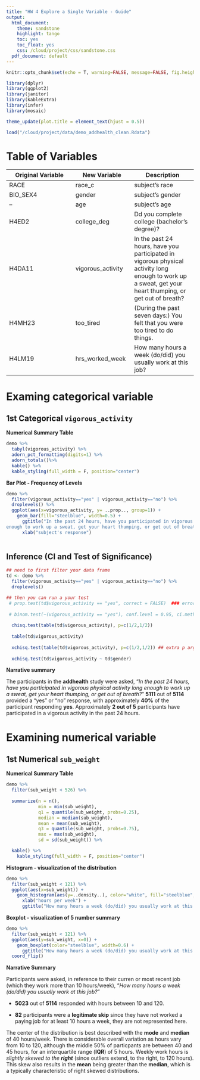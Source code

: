 ```yaml
---
title: "HW 4 Explore a Single Variable - Guide"
output:
  html_document:
    theme: sandstone
    highlight: tango
    toc: yes
    toc_float: yes
    css: /cloud/project/css/sandstone.css
  pdf_document: default
---
```



```r
knitr::opts_chunk$set(echo = T, warning=FALSE, message=FALSE, fig.height=4, fig.align='center') #Chunk default settings 
```

```r
library(dplyr)
library(ggplot2)
library(janitor)
library(kableExtra)
library(infer)
library(mosaic)
```

```r
theme_update(plot.title = element_text(hjust = 0.5))
```

```r
load("/cloud/project/data/demo_addhealth_clean.Rdata")

```


# Table of Variables

Original Variable  |   New Variable  |    Description
-------------------|-----------------|------------------
RACE  |  race_c  | subject's race
BIO_SEX4 | gender | subject's gender
--  |  age | subject's age
H4ED2 | college_deg | Dd you complete college (bachelor's degree)?
H4DA11 | vigorous_activity | In the past 24 hours, have you participated in vigorous physical activity long enough to work up a sweat, get your heart thumping, or get out of breath?
H4MH23 | too_tired | (During the past seven days:) You felt that you were too tired to do things.
H4LM19 | hrs_worked_week | How many hours a week (do/did) you usually work at this job?

# Examing categorical variable 
## 1st Categorical `vigorous_activity`

**Numerical Summary Table**  

```r
demo %>%
  tabyl(vigorous_activity) %>%
  adorn_pct_formatting(digits=1) %>%
  adorn_totals()%>%
  kable() %>%
  kable_styling(full_width = F, position="center")
```

  
**Bar Plot - Frequency of Levels**

```r
demo %>% 
  filter(vigorous_activity=="yes" | vigorous_activity=="no") %>% 
  droplevels() %>% 
  ggplot(aes(x=vigorous_activity, y= ..prop.., group=1)) +
    geom_bar(fill="steelblue", width=0.5) +
      ggtitle("In the past 24 hours, have you participated in vigorous physical activity long 
enough to work up a sweat, get your heart thumping, or get out of breath?") +
      xlab("subject's response")
  
```
## Inference (CI and Test of Significance)
```r
## need to first filter your data frame
td <- demo %>% 
  filter(vigorous_activity=="yes" | vigorous_activity=="no") %>% 
  droplevels()

## then you can run a your test 
 # prop.test(td$vigorous_activity == "yes", correct = FALSE)  ### error in knit 
  
 # binom.test(~(vigorous_activity == "yes"), conf.level = 0.95, ci.method = "Wald", data = td)
  
  chisq.test(table(td$vigorous_activity), p=c(1/2,1/2))
  
  table(td$vigorous_activity)
  
  xchisq.test(table(td$vigorous_activity), p=c(1/2,1/2)) ## extra p argument is needed for goodness of fit
  
  xchisq.test(td$vigorous_activity ~ td$gender)
```




**Narrative summary**  
<div id = "narrative">
The participants in the **addhealth** study were asked, "*In the past 24 hours, have you participated in vigorous physical activity long enough to work up a sweat, get your heart thumping, or get out of breath?*" **5111** out of **5114** provided a "yes" or "no" response, with approximately **40%** of the participant responding **yes**.  Approximately **2 out of 5** participants have participated in a vigorous activity in the past 24 hours.
</div>

# Examining numerical variable 
## 1st Numerical `sub_weight`

**Numerical Summary Table** 

```r
demo %>% 
  filter(sub_weight < 526) %>% 
  
  summarize(n = n(),
            min = min(sub_weight),
            q1 = quantile(sub_weight, probs=0.25),
            median = median(sub_weight),
            mean = mean(sub_weight),
            q3 = quantile(sub_weight, probs=0.75),
            max = max(sub_weight),
            sd = sd(sub_weight)) %>% 

  kable() %>% 
    kable_styling(full_width = F, position="center")
```


**Histogram - visualization of the distribution**

```r
demo %>%
  filter(sub_weight < 121) %>% 
  ggplot(aes(x=sub_weight)) + 
    geom_histogram(aes(y=..density..), color="white", fill="steelblue", binwidth = 5) + 
      xlab("hours per week") +
      ggtitle("How many hours a week (do/did) you usually work at this job?") 
```

**Boxplot - visualization of 5 number summary**

```r
demo %>%
  filter(sub_weight < 121) %>% 
  ggplot(aes(y=sub_weight, x=0)) + 
    geom_boxplot(color="steelblue", width=0.6) + 
      ggtitle("How many hours a week (do/did) you usually work at this job?")+
  coord_flip()
```



**Narrative Summary**
<div id = "narrative">

Participants were asked, in reference to their curren or most recent job (which they work more than 10 hours/week), "*How many hours a week (do/did) you usually work at this job?*"  

* **5023** out of **5114** responded with hours between 10 and 120.  
  
* **82** participants were a **legitimate skip** since they have not worked a paying job for at least 10 hours a week, they are not represented here.  

The center of the distribution is best described with the **mode** and **median** of 40 hours/week.   There is considerable overall variation as hours vary from 10 to 120, although the middle 50% of particpants are between 40 and 45 hours, for an interquartile range (**IQR**) of 5 hours.  Weekly work hours is *slightly skewed to the **right*** (since outliers extend, to the right, to 120 hours).  This skew also results in the **mean** being greater than the **median**, which is a typically characteristic of right skewed distributions. 
</div>





